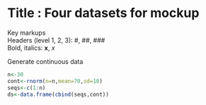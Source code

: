 Title : Four datasets for mockup
========================================================

Key markups  
Headers (level 1, 2, 3): #, ##, ###  
Bold, italics: **x**, _x_  



Generate continuous data
```r
n<-30
cont<-rnorm(n=n,mean=70,sd=10)
seqs<-c(1:n)
ds<-data.frame(cbind(seqs,cont))

```

